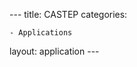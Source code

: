 ---
title: CASTEP
categories:
 - Applications

layout: application
---
{{Applications

|name=CASTEP
|platform=Legion
|version= 
|short=
CASTEP is a full-featured materials modelling code based on a first-principles quantum mechanical description of electrons and nuclei. 
|about=
CASTEP is a full-featured materials modelling code based on a first-principles quantum mechanical description of electrons and nuclei. Using density functional theory, it can simulate a wide range of properties of materials proprieties including energetics, structure at the atomic level, vibrational properties, electronic response properties etc. In particular it has a wide range of spectroscopic features that link directly to experiment, such as infra-red and Raman spectroscopies, NMR, and core level spectra. CASTEP is developed by members of the Castep Developers Group (CDG) who are currently all UK based academics.

On RC systems CASTEP is intended to be run primarily within batch jobs however you may run short (less than 5 minutes execution time) interactive tests on the Login Nodes and longer interactive tests on the User Test Nodes.
|link1= [http://www.castep.org/ CASTEP website]
|setup-title=
|setup-intro=
|module-intro=The following changes need to be made to the standard modules before running this software:
|moduleunload1=
|moduleunload2=
|moduleunload3=
|moduleunload4=
|moduleadd1=
|moduleadd2=
|moduleadd3=
|moduleadd4=
|moduleload1=castep/17.21/intel-2017
|moduleload2=
|moduleload3=
|moduleload4=
|source1=
|setup-notes=

|script=
<nowiki>
#!/bin/bash -l

# Batch script to run CASTEP.

# 1. Force bash as the executing shell.
#$ -S /bin/bash

# 2. Request 1 hour of wallclock time (format hours:minutes:seconds).
#$ -l h_rt=1:0:0

# 3. Request 2 gigabyte of RAM per core.
#$ -l mem=2G

# 4. Reguest 32 MPI processes
#$ -pe mpi 32

# 5. Set the name of the job.
#$ -N CASTEP_test

# 6. Set the working directory to somewhere in your scratch space.  This is
# a necessary step with the upgraded software stack as compute nodes cannot
# write to $HOME. 
#
# Replace <your userid> with your UCL userid where it occurs below.

#$ -wd /home/<your userid>/Scratch/castep_examples

# 7. Set up environment

module load castep/17.21/intel-2017

# 8. Run the application. Gerun is our wrapper for mpirun which sets the
# machinefile and number of processes to the amount you requested above with -pe.

gerun castep.mpi input

</nowiki>
|script-path=
|script-notes=

==Installing your own copy==
If you have access to the source code, you may install it in your home. You may wish to refer to [[Compiling]].

==Optimisation==
It has been suggested that compiling with these options (on Grace) gave a build that ran about 10% faster than the default compilation options.

<code>
 make COMMS_ARCH=mpi SUBARCH=mpi FFT=mkl MATHLIBS=mkl10 BUILD=fast
</code> 

Do check for numerical accuracy with any optimisations you carry out. If you have further suggestions, please let us know.


|script2-title=
|script2-intro=
|script2=
|script2-path=
|script2-notes=
|script3-title=
|script3-intro=
|script3=
|script3-path=
|script3-notes=
|coda-title=
|coda=

}}